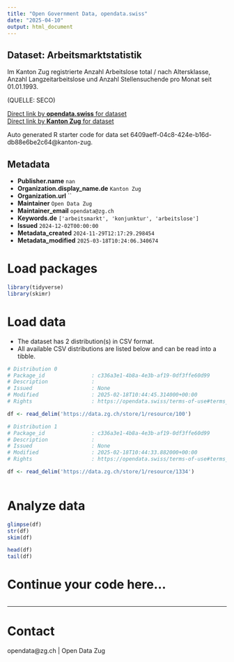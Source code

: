 ```yaml
---
title: "Open Government Data, opendata.swiss"
date: "2025-04-10"
output: html_document
---
```


## Dataset: Arbeitsmarktstatistik

Im Kanton Zug registrierte Anzahl Arbeitslose total / nach Altersklasse, Anzahl Langzeitarbeitslose und Anzahl Stellensuchende pro Monat seit 01.01.1993.

(QUELLE: SECO)

[Direct link by **opendata.swiss** for dataset](https://opendata.swiss/de/dataset/arbeitsmarktstatistik)<br>
[Direct link by **Kanton Zug** for dataset](https://zg.ch/de/wirtschaft-arbeit/stellensuchende/arbeitsmarktstatistiken)

Auto generated R starter code for data set 6409aeff-04c8-424e-b16d-db88e6be2c64@kanton-zug.

## Metadata

- **Publisher.name** `nan`
- **Organization.display_name.de** `Kanton Zug`
- **Organization.url** ``
- **Maintainer** `Open Data Zug`
- **Maintainer_email** `opendata@zg.ch`
- **Keywords.de** `['arbeitsmarkt', 'konjunktur', 'arbeitslose']`
- **Issued** `2024-12-02T00:00:00`
- **Metadata_created** `2024-11-29T12:17:29.298454`
- **Metadata_modified** `2025-03-18T10:24:06.340674`


# Load packages

```r

library(tidyverse)
library(skimr)

```

# Load data

-   The dataset has 2 distribution(s) in CSV format.
-   All available CSV distributions are listed below and can be read into a tibble.

```r

# Distribution 0
# Package_id               : c336a3e1-4b8a-4e3b-af19-0df3ffe60d99
# Description              : 
# Issued                   : None
# Modified                 : 2025-02-18T10:44:45.314000+00:00
# Rights                   : https://opendata.swiss/terms-of-use#terms_by

df <- read_delim('https://data.zg.ch/store/1/resource/100')

# Distribution 1
# Package_id               : c336a3e1-4b8a-4e3b-af19-0df3ffe60d99
# Description              : 
# Issued                   : None
# Modified                 : 2025-02-18T10:44:33.882000+00:00
# Rights                   : https://opendata.swiss/terms-of-use#terms_by

df <- read_delim('https://data.zg.ch/store/1/resource/1334')



```

# Analyze data

```r

glimpse(df)
str(df)
skim(df)

head(df)
tail(df)

```

# Continue your code here...

```r

```

------------------------------------------------------------------------

# Contact

opendata@zg.ch | Open Data Zug
